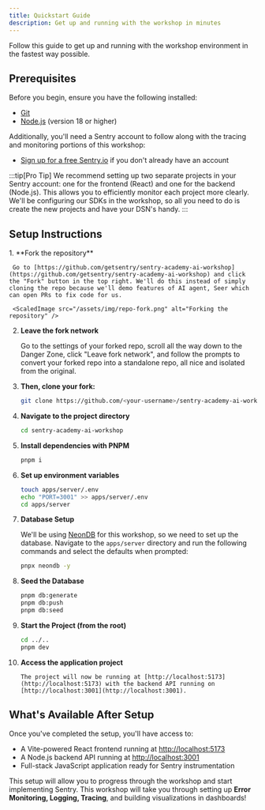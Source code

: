 ```yaml
---
title: Quickstart Guide
description: Get up and running with the workshop in minutes
---
```



Follow this guide to get up and running with the workshop environment in the fastest way possible.

## Prerequisites

Before you begin, ensure you have the following installed:

- [Git](https://git-scm.com/downloads)
- [Node.js](https://nodejs.org/) (version 18 or higher)

Additionally, you'll need a Sentry account to follow along with the tracing and monitoring portions of this workshop:

- [Sign up for a free Sentry.io](https://sentry.io/signup/) if you don't already have an account

:::tip[Pro Tip]
We recommend setting up two separate projects in your Sentry account: one for the frontend (React) and one for the backend (Node.js). This allows you to efficiently monitor each project more clearly. We'll be configuring our SDKs in the workshop, so all you need to do is create the new projects and have your DSN's handy.
:::

## Setup Instructions

<Steps>
1. **Fork the repository**

     Go to [https://github.com/getsentry/sentry-academy-ai-workshop](https://github.com/getsentry/sentry-academy-ai-workshop) and click the "Fork" button in the top right. We'll do this instead of simply cloning the repo because we'll demo features of AI agent, Seer which can open PRs to fix code for us.

     <ScaledImage src="/assets/img/repo-fork.png" alt="Forking the repository" />

2. **Leave the fork network**

     Go to the settings of your forked repo, scroll all the way down to the Danger Zone, click "Leave fork network", and follow the prompts to convert your forked repo into a standalone repo, all nice and isolated from the original.

     <ScaledImage src="/assets/img/leave-fork-network.png" alt="Leaving the fork network" size={75} />   

3.  **Then, clone your fork:**

    ```bash
    git clone https://github.com/<your-username>/sentry-academy-ai-workshop.git
    ```

4.  **Navigate to the project directory**


    ```bash
    cd sentry-academy-ai-workshop
    ```

5.  **Install dependencies with PNPM**


    ```bash
    pnpm i
    ```

6.  **Set up environment variables**


    ```bash
    touch apps/server/.env
    echo "PORT=3001" >> apps/server/.env
    cd apps/server
    ```

7.  **Database Setup**


    We'll be using [NeonDB](https://neon.new/) for this workshop, so we need to set up the database. Navigate to the `apps/server` directory and run the following commands and select the defaults when prompted:

    ```bash
    pnpx neondb -y
    ```

8.  **Seed the Database**


    ```bash
    pnpm db:generate
    pnpm db:push
    pnpm db:seed
    ```

9.  **Start the Project (from the root)**


    ```bash
    cd ../..
    pnpm dev
    ```

10.  **Access the application project**


         The project will now be running at [http://localhost:5173](http://localhost:5173) with the backend API running on [http://localhost:3001](http://localhost:3001).

</Steps>

## What's Available After Setup

Once you've completed the setup, you'll have access to:

- A Vite-powered React frontend running at [http://localhost:5173](http://localhost:5173)
- A Node.js backend API running at [http://localhost:3001](http://localhost:3001)
- Full-stack JavaScript application ready for Sentry instrumentation

This setup will allow you to progress through the workshop and start implementing Sentry. This workshop will take you through setting up **Error Monitoring, Logging, Tracing**, and building visualizations in dashboards!
